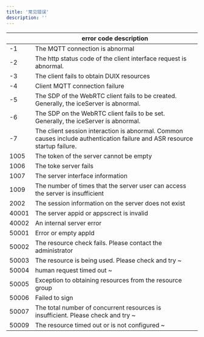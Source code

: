 ```yaml
---
title: '常见错误'
description: ''
---
```


| | error code description |
| ------ | --------------------------------------------------------- |
| -1 | The MQTT connection is abnormal |
| -2 | The http status code of the client interface request is abnormal. |
| -3 | The client fails to obtain DUIX resources |
| -4 | Client MQTT connection failure |
| -5 | The SDP of the WebRTC client fails to be created. Generally, the iceServer is abnormal. |
| -6 | The SDP on the WebRTC client fails to be set. Generally, the iceServer is abnormal. |
| -7 | The client session interaction is abnormal. Common causes include authentication failure and ASR resource startup failure. |
| 1005 | The token of the server cannot be empty |
| 1006 | The toke server fails |
| 1007 | The server interface information | does not exist
| 1009 | The number of times that the server user can access the server is insufficient |
| 2002 | The session information on the server does not exist |
| 40001 | The server appid or appscrect is invalid |
| 40002 | An internal server error |
| 50001 | Error or empty appId |
| 50002 | The resource check fails. Please contact the administrator |
| 50003 | The resource is being used. Please check and try ~ |
| 50004 | human request timed out ~ |
| 50005 | Exception to obtaining resources from the resource group |
| 50006 | Failed to sign |
| 50007 | The total number of concurrent resources is insufficient. Please check and try ~ |
| 50009 | The resource timed out or is not configured ~ |
